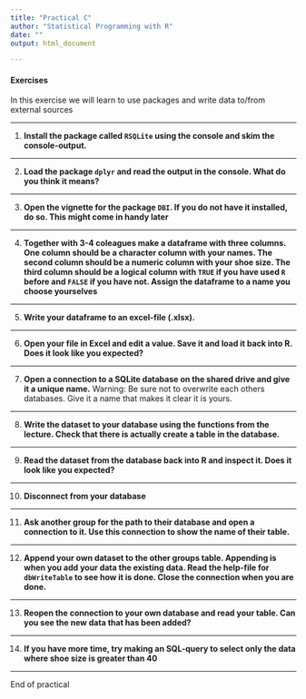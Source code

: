 ---
title: "Practical C"
author: "Statistical Programming with R"
date: ""
output: html_document

---
#### Exercises
In this exercise we will learn to use packages and write data to/from external sources

---

1. **Install the package called `RSQLite` using the console and skim the console-output.** 

---

2. **Load the package `dplyr` and read the output in the console. What do you think it means?**

---

3. **Open the vignette for the package `DBI`. If you do not have it installed, do so. This might come in handy later**

---

4. **Together with 3-4 coleagues make a dataframe with three columns. One column should be a character column with your names. The second column should be a numeric column with your shoe size. The third column should be a logical column with `TRUE` if you have used `R` before and `FALSE` if you have not. Assign the dataframe to a name you choose yourselves**

---

5. **Write your dataframe to an excel-file (.xlsx).**

----

6. **Open your file in Excel and edit a value. Save it and load it back into R. Does it look like you expected?**

---

7. **Open a connection to a SQLite database on the shared drive and give it a unique name.** Warning: Be sure not to overwrite each others databases. Give it a name that makes it clear it is yours.

---

8. **Write the dataset to your database using the functions from the lecture. Check that there is actually create a table in the database.**

---

9. **Read the dataset from the database back into R and inspect it. Does it look like you expected?** 

---

10. **Disconnect from your database**

---

11. **Ask another group for the path to their database and open a connection to it. Use this connection to show the name of their table.**

---

12. **Append your own dataset to the other groups table. Appending is when you add your data the existing data. Read the help-file for `dbWriteTable` to see how it is done. Close the connection when you are done.**

---

13. **Reopen the connection to your own database and read your table. Can you see the new data that has been added?**

---

14. **If you have more time, try making an SQL-query to select only the data where shoe size is greater than 40**

---
End of practical
